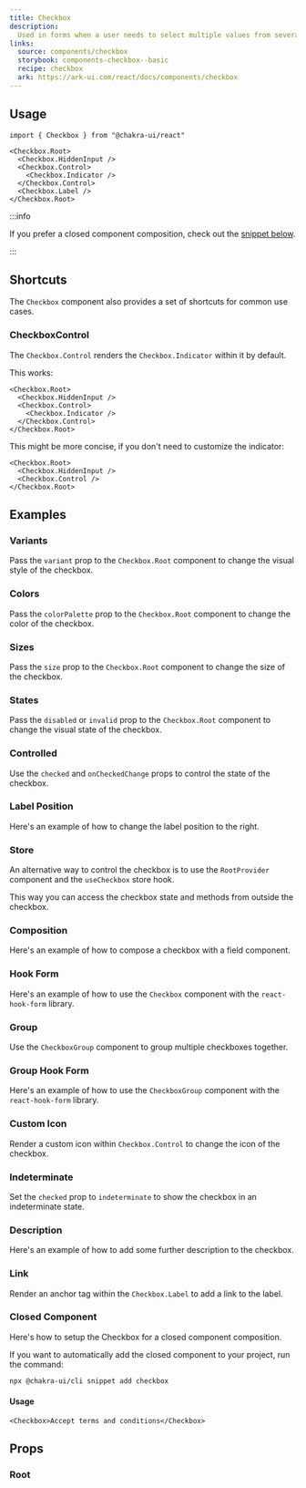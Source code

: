 ```yaml
---
title: Checkbox
description:
  Used in forms when a user needs to select multiple values from several options
links:
  source: components/checkbox
  storybook: components-checkbox--basic
  recipe: checkbox
  ark: https://ark-ui.com/react/docs/components/checkbox
---
```


<ExampleTabs name="checkbox-basic" />

## Usage

```tsx
import { Checkbox } from "@chakra-ui/react"
```

```tsx
<Checkbox.Root>
  <Checkbox.HiddenInput />
  <Checkbox.Control>
    <Checkbox.Indicator />
  </Checkbox.Control>
  <Checkbox.Label />
</Checkbox.Root>
```

:::info

If you prefer a closed component composition, check out the
[snippet below](#closed-component).

:::

## Shortcuts

The `Checkbox` component also provides a set of shortcuts for common use cases.

### CheckboxControl

The `Checkbox.Control` renders the `Checkbox.Indicator` within it by default.

This works:

```tsx
<Checkbox.Root>
  <Checkbox.HiddenInput />
  <Checkbox.Control>
    <Checkbox.Indicator />
  </Checkbox.Control>
</Checkbox.Root>
```

This might be more concise, if you don't need to customize the indicator:

```tsx
<Checkbox.Root>
  <Checkbox.HiddenInput />
  <Checkbox.Control />
</Checkbox.Root>
```

## Examples

### Variants

Pass the `variant` prop to the `Checkbox.Root` component to change the visual
style of the checkbox.

<ExampleTabs name="checkbox-with-variants" />

### Colors

Pass the `colorPalette` prop to the `Checkbox.Root` component to change the
color of the checkbox.

<ExampleTabs name="checkbox-with-colors" />

### Sizes

Pass the `size` prop to the `Checkbox.Root` component to change the size of the
checkbox.

<ExampleTabs name="checkbox-with-sizes" />

### States

Pass the `disabled` or `invalid` prop to the `Checkbox.Root` component to change
the visual state of the checkbox.

<ExampleTabs name="checkbox-with-states" />

### Controlled

Use the `checked` and `onCheckedChange` props to control the state of the
checkbox.

<ExampleTabs name="checkbox-controlled" />

### Label Position

Here's an example of how to change the label position to the right.

<ExampleTabs name="checkbox-with-label-position" />

### Store

An alternative way to control the checkbox is to use the `RootProvider`
component and the `useCheckbox` store hook.

This way you can access the checkbox state and methods from outside the
checkbox.

<ExampleTabs name="checkbox-with-store" />

### Composition

Here's an example of how to compose a checkbox with a field component.

<ExampleTabs name="checkbox-with-form" />

### Hook Form

Here's an example of how to use the `Checkbox` component with the
`react-hook-form` library.

<ExampleTabs name="checkbox-with-hook-form" />

### Group

Use the `CheckboxGroup` component to group multiple checkboxes together.

<ExampleTabs name="checkbox-with-group" />

### Group Hook Form

Here's an example of how to use the `CheckboxGroup` component with the
`react-hook-form` library.

<ExampleTabs name="checkbox-with-group-hook-form" />

### Custom Icon

Render a custom icon within `Checkbox.Control` to change the icon of the
checkbox.

<ExampleTabs name="checkbox-with-custom-icon" />

### Indeterminate

Set the `checked` prop to `indeterminate` to show the checkbox in an
indeterminate state.

<ExampleTabs name="checkbox-indeterminate" />

### Description

Here's an example of how to add some further description to the checkbox.

<ExampleTabs name="checkbox-with-description" />

### Link

Render an anchor tag within the `Checkbox.Label` to add a link to the label.

<ExampleTabs name="checkbox-with-link" />

### Closed Component

Here's how to setup the Checkbox for a closed component composition.

<ExampleCode name="checkbox-closed-component" />

If you want to automatically add the closed component to your project, run the
command:

```bash
npx @chakra-ui/cli snippet add checkbox
```

#### Usage

```tsx
<Checkbox>Accept terms and conditions</Checkbox>
```

## Props

### Root

<PropTable component="Checkbox" part="Root" />
